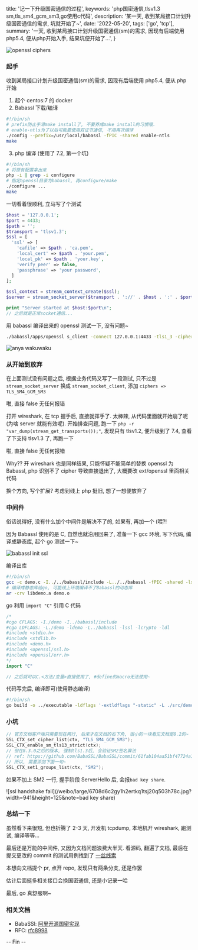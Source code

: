   title: '记一下升级国密通信的过程',
  keywords: 'php国密通信,tlsv1.3 sm,tls_sm4_gcm_sm3,go使用c代码',
  description: '某一天, 收到某局接口计划升级国密通信的需求, 坑就开始了~',
  date: '2022-05-20',
  tags: ['go', 'tcp'],
  summary:
    '一天, 收到某局接口计划升级国密通信(sm)的需求, 因现有后端使用php5.4, 便从php开始入手, 结果坑便开始了...',
}

![openssl ciphers](/weibo/large/6708d6c2gy1h2enjq6pb0j20su0bk780.jpg?width=1038&height=416)

### 起手

收到某局接口计划升级国密通信(sm)的需求, 因现有后端使用 php5.4, 便从 php 开始

1. 起个 centos:7 的 docker
2. Babassl 下载/编译

```bash
#!/bin/sh
# prefix防止手滑make install了, 不要养成make install的习惯哦.
# enable-ntls为了以后可能要使用双证书通信, 不用再次编译
./config --prefix=/usr/local/babassl -fPIC -shared enable-ntls
make
```

3. php 编译 (使用了 7.2, 第一个坑)

```bash
#!/bin/sh
# 将原有配置拿出来
php -i | grep -i configure
# 指定openssl目录为babassl, 再configure/make
./configure ...
make
```

一切看着很顺利, 立马写了个测试

```php
$host = '127.0.0.1';
$port = 4433;
$path = '';
$transport = 'tlsv1.3';
$ssl = [
  'ssl' => [
    'cafile' => $path . 'ca.pem',
    'local_cert' => $path . 'your.pem',
    'local_pk' => $path . 'your.key',
    'verify_peer' => false,
    'passphrase' => 'your password',
  ]
];

$ssl_context = stream_context_create($ssl);
$server = stream_socket_server($transport . '://' . $host . ':' . $port, $errno, $errstr, STREAM_SERVER_BIND|STREAM_SERVER_LISTEN, $ssl_context);

print "Server started at $host:$port\n";
// 之后就是正常socket通信...
```

用 babassl 编译出来的 openssl 测试一下, 没有问题~

```bash
./babassl/apps/openssl s_client -connect 127.0.0.1:4433 -tls1_3 -ciphersuites TLS_SM4_GCM_SM3 -pass pass:your_password -key your.key -cert your.pem -CAfile ca.pem
```

![anya wakuwaku](/weibo/large/6708d6c2gy1h2ep0r9j0oj20a007vdhy.jpg?width=360&height=283&note=wakuwaku)

### 从开始到放弃

在上面测试没有问题之后, 根据业务代码又写了一段测试, 只不过是 `stream_socket_server` 换成 `stream_socket_client`, 添加 `ciphers => TLS_SM4_GCM_SM3`

啪, 直接 false 无任何报错

打开 wireshark, 在 tcp 握手后, 直接就挥手了. 太棒辣, 从代码里面就开始崩了呢(为啥 server 就能有效呢). 开始排查问题, 跑一下 `php -r "var_dump(stream_get_transports());"`, 发现只有 tlsv1.2, 便升级到了 7.4, 查看了下支持 tlsv1.3 了, 再跑一下

啪, 直接 false 无任何报错

Why?? 开 wireshark 也是同样结果, 只能怀疑不能简单的替换 openssl 为 Babassl, php 识别不了 cipher 导致直接退出了, 大概要改 ext/openssl 里面相关代码

换个方向, 写个扩展? 考虑到线上 php 挺旧, 想了一想便放弃了

### 中间件

俗话说得好, 没有什么加个中间件是解决不了的, 如果有, 再加一个 (喂?!

因为 Babassl 使用的是 C, 自然也就沿用回来了, 准备一下 gcc 环境, 写下代码, 编译成静态库, 起个 go 测试一下~

![babassl init ssl](/weibo/large/6708d6c2gy1h2eq1mon2vj21eu1bgwul.jpg?width=1830&height=1708)

编译出库

```bash
#!/bin/sh
gcc -c demo.c -I../../babassl/include -L../../babassl -fPIC -shared -lssl -lcrypto -ldl
# 编译成静态库给go, 可能线上环境编译不了Babassl的动态库
ar -crv libdemo.a demo.o
```

go 利用 `import "C"` 引用 C 代码

```go
/*
#cgo CFLAGS: -I./demo -I../babassl/include
#cgo LDFLAGS: -L./demo -ldemo -L../babassl -lssl -lcrypto -ldl
#include <stdio.h>
#include <stdlib.h>
#include <demo.h>
#include <openssl/ssl.h>
#include <openssl/err.h>
*/
import "C"

// 之后就可以C.<方法/变量>直接使用了, #define的macro无法使用~
```

代码写完后, 编译即可(使用静态编译)

```bash
#!/bin/sh
go build -o ../executable -ldflags '-extldflags "-static" -L ./src/demo'
```

### 小坑

```c
// 官方文档客户端只需要现在两行, 后来才在文档的右下角, 很小的一块看见文档是8.2的~
SSL_CTX_set_cipher_list(ctx, "TLS_SM4_GCM_SM3");
SSL_CTX_enable_sm_tls13_strict(ctx);
// 但在8.3.0之后的版本, 强制tls1.3后, 会验证SM2签名算法
// ref: https://github.com/BabaSSL/BabaSSL/commit/61fab104aa51bf47724a169993ff080570dc1316#diff-d31fea45b0617f395f40b055ea91c58e5adb62423cb7afce81720a0a447208b9R1732
// 所以, 需要添加下面一句~
SSL_CTX_set1_groups_list(ctx, "SM2");
```

如果不加上 SM2 一行, 握手阶段 ServerHello 后, 会报`bad key share`.

![ssl handshake fail](/weibo/large/6708d6c2gy1h2ertkq1tsj20q503h78c.jpg?width=941&height=125&note=bad key share)

### 总结一下

虽然看下来很短, 但也折腾了 2-3 天, 开发机 tcpdump, 本地机开 wireshark, 跑测试, 编译等等...

最后还是万能的中间件, 又因为文档问题浪费大半天. 看源码, 翻遍了文档, 最后在提交更改的 commit 的测试用例找到了 [一丝线索](https://github.com/BabaSSL/BabaSSL/commit/61fab104aa51bf47724a169993ff080570dc1316#diff-d2dc4f62796c02c933b84b970395459cfb3d9789a28ba56d49b485b1358df530R387)

本想向文档提个 pr, 点开 repo, 发现只有两条分支, 还是作罢

估计后面挺多相关接口会换国密通信, 还是小记录一哈

最后, go 真舒服啊~

### 相关文档

- BabaSSl: [阿里开源国密实现](https://github.com/BabaSSL/BabaSSL)
- RFC: [rfc8998](https://datatracker.ietf.org/doc/html/rfc8998)

-- Fin --
